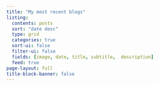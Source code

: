```yaml
---
title: "My most recent blogs"
listing:
  contents: posts
  sort: "date desc"
  type: grid
  categories: true
  sort-ui: false
  filter-ui: false
  fields: [image, date, title, subtitle,  description]
  feed: true
page-layout: full
title-block-banner: false
---
```




